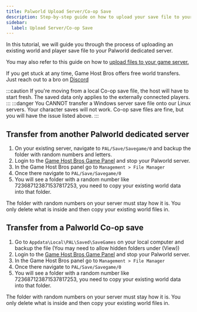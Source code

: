 ```yaml
---
title: Palworld Upload Server/Co-op Save
description: Step-by-step guide on how to upload your save file to your Palworld server.
sidebar:
  label: Upload Server/Co-op Save
---
```


In this tutorial, we will guide you through the process of uploading an existing world and player save file to your Palworld dedicated server.

You may also refer to this guide on how to [upload files to your game server.](/getting-started/uploading-files/)

If you get stuck at any time, Game Host Bros offers free world transfers. Just reach out to a bro on [Discord](https://discord.gg/FN4XgbAwzr)

:::caution
If you're moving from a local Co-op save file, the host will have to start fresh. The saved data only applies to the externally connected players.
:::
:::danger
You CANNOT transfer a Windows server save file onto our Linux servers. Your character saves will not work. Co-op save files are fine, but you will have the issue listed above. 
:::

## Transfer from another Palworld dedicated server

1. On your existing server, navigate to `PAL/Save/Savegame/0` and backup the folder with random numbers and letters.
2. Login to the [Game Host Bros Game Panel](https://panel.gamehostbros.com/) and stop your Palworld server.
3. In the Game Host Bros panel go to `Management > File Manager`
4. Once there navigate to `PAL/Save/Savegame/0`
5. You will see a folder with a random number like 723687123871537817253, you need to copy your existing world data into that folder.

The folder with random numbers on your server must stay how it is. You only delete what is inside and then copy your existing world files in.

## Transfer from a Palworld Co-op save

1. Go to `Appdata\Local\PAL\Saved\SaveGames` on your local computer and backup the file (You may need to allow hidden folders under (View))
2. Login to the [Game Host Bros Game Panel](https://panel.gamehostbros.com/) and stop your Palworld server.
3. In the Game Host Bros panel go to `Management > File Manager`
4. Once there navigate to `PAL/Save/Savegame/0`
5. You will see a folder with a random number like 723687123871537817253, you need to copy your existing world data into that folder.

The folder with random numbers on your server must stay how it is. You only delete what is inside and then copy your existing world files in.
